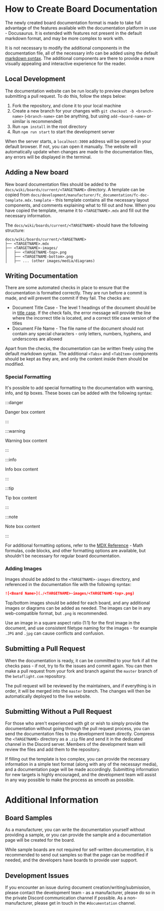 # How to Create Board Documentation

The newly created board documentation format is made to take full advantage of the features available with the documentation platform in use - Docusaurus. It is extended with features not present in the default markdown format, and may be more complex to work with.

It is not necessary to modify the additional components in the documentation file, all of the necessary info can be added using the default [markdown syntax](https://www.markdownguide.org/basic-syntax/). The additional components are there to provide a more visually appealing and interactive experience for the reader.

## Local Development

The documentation website can be run locally to preview changes before submitting a pull request. To do this, follow the steps below:

1. Fork the repository, and clone it to your local machine
2. Create a new branch for your changes with `git checkout -b <branch-name>` (`<branch-name>` can be anything, but using `add-<board-name>` or similar is recommended)
3. Run `npm install` in the root directory
4. Run `npm run start` to start the development server

When the server starts, a `localhost:3000` address will be opened in your default browser. If not, you can open it manually. The website will automatically update when changes are made to the documentation files, any errors will be displayed in the terminal.

## Adding a New board

New board documentation files should be added to the `docs/wiki/boards/current/<TARGETNAME>` directory. A template can be copied from `docs/development/manufacturer/fc_documentation/fc-doc-template.mdx.template` - this template contains all the necessary layout components, and comments explaining what to fill out and how. When you have copied the template, rename it to `<TARGETNAME>.mdx` and fill out the necessary information.

The `docs/wiki/boards/current/<TARGETNAME>` should have the following structure:

```
docs/wiki/boards/current/<TARGETNAME>
├── <TARGETNAME>.mdx
├── <TARGETNAME>-images/
│   ├── <TARGETNAME-top>.png
│   ├── <TARGETNAME-bottom>.png
│   ├── ... (other images/media/diagrams)
```

## Writing Documentation

There are some automated checks in place to ensure that the documentation is formatted correctly. They are run before a commit is made, and will prevent the commit if they fail. The checks are:

- Document Title Case - The level 1 headings of the document should be in [title case](https://titlecaseconverter.com/). If the check fails, the error message will provide the line where the incorrect title is located, and a correct title case version of the titles
- Document File Name - The file name of the document should not contain any special characters - only letters, numbers, hyphens, and underscores are allowed

Apart from the checks, the documentation can be written freely using the default markdown syntax. The additional `<Tabs>` and `<TabItem>` components should be kept as they are, and only the content inside them should be modified.

### Special Formatting

It's possible to add special formatting to the documentation with warning, info, and tip boxes. These boxes can be added with the following syntax:

:::danger

Danger box content

:::

:::warning

Warning box content

:::

:::info

Info box content

:::

:::tip

Tip box content

:::

:::note

Note box content

:::

For additional formatting options, refer to the [MDX Reference](/docs/development/mdx-reference) - Math formulas, code blocks, and other formatting options are available, but shouldn't be necessary for regular board documentation.

### Adding Images

Images should be added to the `<TARGETNAME>-images` directory, and referenced in the documentation file with the following syntax:

```markdown
![<Board Name>](./<TARGETNAME>-images/<TARGETNAME-top>.png)
```

Top/bottom images should be added for each board, and any additional images or diagrams can be added as needed. The images can be in any web-compatible format, but `.png` is recommended.

Use an image in a square aspect ratio (1:1) for the first image in the document, and use consistent filetype naming for the images - for example `.JPG` and `.jpg` can cause conflicts and confusion.

## Submitting a Pull Request

When the documentation is ready, it can be committed to your fork if all the checks pass - if not, try to fix the issues and commit again. You can then make a pull request from your fork and branch against the `master` branch of the `betaflight.com` repository.

The pull request will be reviewed by the maintainers, and if everything is in order, it will be merged into the `master` branch. The changes will then be automatically deployed to the live website.

## Submitting Without a Pull Request

For those who aren't experienced with git or wish to simply provide the documentation without going through the pull request process, you can send the documentation files to the development team directly. Compress the `<TARGETNAME>` directory as a `.zip` file and send it in the dedicated channel in the Discord server. Members of the development team will review the files and add them to the repository.

If filling out the template is too complex, you can provide the necessary information in a simple text format (along with any of the necessayr media), and a documentation page will be made accordingly. Submitting information for new targets is highly encouraged, and the development team will assist in any way possible to make the process as smooth as possible.

# Additional Information

## Board Samples

As a manufacturer, you can write the documentation yourself without providing a sample, or you can provide the sample and a documentation page will be created for the board.

While sample boards are not required for self-written documentation, it is recommended to send out samples so that the page can be modified if needed, and the developers have boards to provide user support.

## Development Issues

If you encounter an issue during document creation/writing/submission, please contact the development team - as a manufacturer, please do so in the private Discord communication channel if possible. As a non-manufacturer, please get in touch in the `#documentation` channel.
